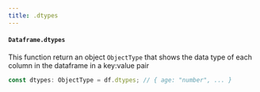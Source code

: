 ```yaml
---
title: .dtypes
---
```


#### `Dataframe.dtypes`

This function return an object `ObjectType` that shows the data type of each column in the dataframe in a key:value pair

```typescript
const dtypes: ObjectType = df.dtypes; // { age: "number", ... }
```
